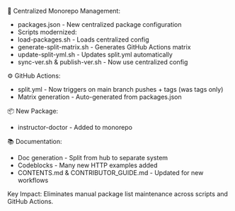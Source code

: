 🔧 Centralized Monorepo Management:
- packages.json - New centralized package configuration
- Scripts modernized:
- load-packages.sh - Loads centralized config
- generate-split-matrix.sh - Generates GitHub Actions matrix
- update-split-yml.sh - Updates split.yml automatically
- sync-ver.sh & publish-ver.sh - Now use centralized config

⚙️ GitHub Actions:
- split.yml - Now triggers on main branch pushes + tags (was tags only)
- Matrix generation - Auto-generated from packages.json

📦 New Package:
- instructor-doctor - Added to monorepo

📚 Documentation:
- Doc generation - Split from hub to separate system
- Codeblocks - Many new HTTP examples added
- CONTENTS.md & CONTRIBUTOR_GUIDE.md - Updated for new workflows

Key Impact: Eliminates manual package list maintenance across scripts and GitHub Actions.
